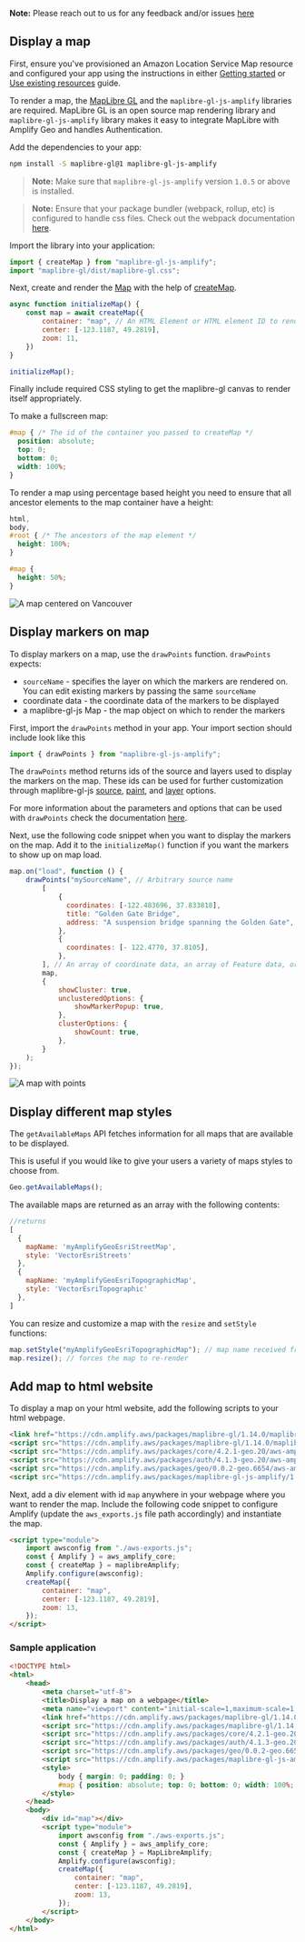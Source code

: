 <Callout>

**Note:** Please reach out to us for any feedback and/or issues [here](https://github.com/aws-amplify/amplify-js/issues)

</Callout>

## Display a map

First, ensure you've provisioned an Amazon Location Service Map resource and configured your app using the instructions in either [Getting started](/lib/geo/getting-started) or [Use existing resources](/lib/geo/existing-resources) guide.

To render a map, the [MapLibre GL](https://github.com/maplibre/maplibre-gl-js) and the `maplibre-gl-js-amplify` libraries are required. MapLibre GL is an open source map rendering library and `maplibre-gl-js-amplify` library makes it easy to integrate MapLibre with Amplify Geo and handles Authentication.

Add the dependencies to your app:

```bash
npm install -S maplibre-gl@1 maplibre-gl-js-amplify
```

> **Note:** Make sure that `maplibre-gl-js-amplify` version `1.0.5` or above is installed.

> **Note:** Ensure that your package bundler (webpack, rollup, etc) is configured to handle css files. Check out the webpack documentation [here](https://webpack.js.org/loaders/css-loader/).

Import the library into your application:

```javascript
import { createMap } from "maplibre-gl-js-amplify";
import "maplibre-gl/dist/maplibre-gl.css";
```

Next, create and render the [Map](https://maplibre.org/maplibre-gl-js-docs/api/map/) with the help of [createMap](https://github.com/aws-amplify/maplibre-gl-js-amplify/blob/main/API.md#createmap).

```javascript
async function initializeMap() {
    const map = await createMap({
        container: "map", // An HTML Element or HTML element ID to render the map in https://maplibre.org/maplibre-gl-js-docs/api/map/
        center: [-123.1187, 49.2819],
        zoom: 11,
    })
}

initializeMap();
```

Finally include required CSS styling to get the maplibre-gl canvas to render itself appropriately.

To make a fullscreen map:

```css
#map { /* The id of the container you passed to createMap */
  position: absolute;
  top: 0;
  bottom: 0;
  width: 100%;
}
```

To render a map using percentage based height you need to ensure that all ancestor elements to the map container have a height:

```css
html,
body,
#root { /* The ancestors of the map element */
  height: 100%;
}

#map {
  height: 50%;
}
```

![A map centered on Vancouver](/images/display-map.png)

## Display markers on map

To display markers on a map, use the `drawPoints` function. `drawPoints` expects:

- `sourceName` - specifies the layer on which the markers are rendered on. You can edit existing markers by passing the same `sourceName`
- coordinate data - the coordinate data of the markers to be displayed
- a maplibre-gl-js Map - the map object on which to render the markers

First, import the `drawPoints` method in your app. Your import section should include look like this

```javascript
import { drawPoints } from "maplibre-gl-js-amplify";
```

<Callout>

The `drawPoints` method returns ids of the source and layers used to display the markers on the map. These ids can be used for further customization through maplibre-gl-js [source](https://maplibre.org/maplibre-gl-js-docs/api/sources/), [paint](https://maplibre.org/maplibre-gl-js-docs/style-spec/layers/#paint-property), and [layer](https://maplibre.org/maplibre-gl-js-docs/style-spec/layers/) options.

For more information about the parameters and options that can be used with `drawPoints` check the documentation [here](https://github.com/aws-amplify/maplibre-gl-js-amplify/blob/main/API.md#drawpoints).

</Callout>

Next, use the following code snippet when you want to display the markers on the map. Add it to the `initializeMap()` function if you want the markers to show up on map load.

```javascript
map.on("load", function () {
    drawPoints("mySourceName", // Arbitrary source name
        [
            {
              coordinates: [-122.483696, 37.833818],
              title: "Golden Gate Bridge",
              address: "A suspension bridge spanning the Golden Gate",
            },
            {
              coordinates: [- 122.4770, 37.8105],
            },
        ], // An array of coordinate data, an array of Feature data, or an array of [NamedLocations](https://github.com/aws-amplify/maplibre-gl-js-amplify/blob/main/src/types.ts#L8)
        map,
        {
            showCluster: true,
            unclusteredOptions: {
                showMarkerPopup: true,
            },
            clusterOptions: {
                showCount: true,
            },
        }
    );
});

```
![A map with points](/images/display-map-with-points.png)

## Display different map styles

The `getAvailableMaps` API fetches information for all maps that are available to be displayed.

This is useful if you would like to give your users a variety of maps styles to choose from.

```javascript
Geo.getAvailableMaps();
```

The available maps are returned as an array with the following contents:

```javascript
//returns
[
  {
    mapName: 'myAmplifyGeoEsriStreetMap',
    style: 'VectorEsriStreets'
  },
  {
    mapName: 'myAmplifyGeoEsriTopographicMap',
    style: 'VectorEsriTopographic'
  },
]
```

You can resize and customize a map with the `resize` and `setStyle` functions:

```javascript
map.setStyle("myAmplifyGeoEsriTopographicMap"); // map name received from getAvailableMaps()
map.resize(); // forces the map to re-render
```

## Add map to html website

To display a map on your html website, add the following scripts to your html webpage.

```html
<link href="https://cdn.amplify.aws/packages/maplibre-gl/1.14.0/maplibre-gl.css" rel="stylesheet" integrity="sha384-sZlnv03zeGbcXDiuZ98TrNVZFIfpsVhN0itUxRFONLo6lOZskJPIMlOwDy+nloRF" crossorigin="anonymous" referrerpolicy="no-referrer"></link>
<script src="https://cdn.amplify.aws/packages/maplibre-gl/1.14.0/maplibre-gl.js" integrity="sha384-jWZKsznBFj0Nl3kUaRKmmk89Hew9zDhTnmOz0pOLceWY7iag+l/8QNPeD0cQYaVG" crossorigin="anonymous" referrerpolicy="no-referrer"></script>
<script src="https://cdn.amplify.aws/packages/core/4.2.1-geo.20/aws-amplify-core.min.js" integrity="sha384-ZJ0BipyxRjDHPcTLilxOMRf9grNEwTTUOmr8l8MUprgnpAnpK4Fz20ndOQElCtWb" crossorigin="anonymous" referrerpolicy="no-referrer"></script>
<script src="https://cdn.amplify.aws/packages/auth/4.1.3-geo.20/aws-amplify-auth.min.js" integrity="sha384-rqyJfFR2070OQyXIQqomdGCYa6TaR/1asvv2oaz9wB6R8YSiIBC08mWwgVtr1NNk" crossorigin="anonymous" referrerpolicy="no-referrer"></script>
<script src="https://cdn.amplify.aws/packages/geo/0.0.2-geo.6654/aws-amplify-geo.min.js" integrity="sha384-3WpvDe5YSr8Xdmc31s/1cKXlG5DCmeQA2PZkuQUIgwPPwGNY/kbrTYYItxSO8JJJ" crossorigin="anonymous" referrerpolicy="no-referrer"></script>
<script src="https://cdn.amplify.aws/packages/maplibre-gl-js-amplify/1.0.6/maplibre-gl-js-amplify.umd.min.js" integrity="sha384-h4uihKkY1mV98z0/BVWOVfqkiADfi3KaKoeXgxYqMrNbCU43IQi4PIxZzTLZvPQ+" crossorigin="anonymous" referrerpolicy="no-referrer"></script>
```

Next, add a div element with id `map` anywhere in your webpage where you want to render the map. Include the following code snippet to configure Amplify (update the `aws_exports.js` file path accordingly) and instantiate the map.

```html
<script type="module">
    import awsconfig from "./aws-exports.js";
    const { Amplify } = aws_amplify_core;
    const { createMap } = maplibreAmplify;
    Amplify.configure(awsconfig);
    createMap({
        container: "map",
        center: [-123.1187, 49.2819],
        zoom: 13,
    });
</script>
```

<!-- If you provisioned your location resources manually, you can use this [guide]() to configure Amplify.-->
### Sample application
```html
<!DOCTYPE html>
<html>
    <head>
        <meta charset="utf-8">
        <title>Display a map on a webpage</title>
        <meta name="viewport" content="initial-scale=1,maximum-scale=1,user-scalable=no">
        <link href="https://cdn.amplify.aws/packages/maplibre-gl/1.14.0/maplibre-gl.css" rel="stylesheet" integrity="sha384-sZlnv03zeGbcXDiuZ98TrNVZFIfpsVhN0itUxRFONLo6lOZskJPIMlOwDy+nloRF" crossorigin="anonymous" referrerpolicy="no-referrer"></link>
        <script src="https://cdn.amplify.aws/packages/maplibre-gl/1.14.0/maplibre-gl.js" integrity="sha384-jWZKsznBFj0Nl3kUaRKmmk89Hew9zDhTnmOz0pOLceWY7iag+l/8QNPeD0cQYaVG" crossorigin="anonymous" referrerpolicy="no-referrer"></script>
        <script src="https://cdn.amplify.aws/packages/core/4.2.1-geo.20/aws-amplify-core.min.js" integrity="sha384-ZJ0BipyxRjDHPcTLilxOMRf9grNEwTTUOmr8l8MUprgnpAnpK4Fz20ndOQElCtWb" crossorigin="anonymous" referrerpolicy="no-referrer"></script>
        <script src="https://cdn.amplify.aws/packages/auth/4.1.3-geo.20/aws-amplify-auth.min.js" integrity="sha384-rqyJfFR2070OQyXIQqomdGCYa6TaR/1asvv2oaz9wB6R8YSiIBC08mWwgVtr1NNk" crossorigin="anonymous" referrerpolicy="no-referrer"></script>
        <script src="https://cdn.amplify.aws/packages/geo/0.0.2-geo.6654/aws-amplify-geo.min.js" integrity="sha384-3WpvDe5YSr8Xdmc31s/1cKXlG5DCmeQA2PZkuQUIgwPPwGNY/kbrTYYItxSO8JJJ" crossorigin="anonymous" referrerpolicy="no-referrer"></script>
        <script src="https://cdn.amplify.aws/packages/maplibre-gl-js-amplify/1.0.7/maplibre-gl-js-amplify.umd.js" integrity="sha384-90lGbzue/bkUYbE7sDTv1v5jWB4q01gyv9lXF9xnD4APVLFEa12eu9KkjqGF1BGF" crossorigin="anonymous" referrerpolicy="no-referrer"></script>
        <style>
            body { margin: 0; padding: 0; }
            #map { position: absolute; top: 0; bottom: 0; width: 100%; }
        </style>
    </head>
    <body>
        <div id="map"></div>
        <script type="module">
            import awsconfig from "./aws-exports.js";
            const { Amplify } = aws_amplify_core;
            const { createMap } = MapLibreAmplify;
            Amplify.configure(awsconfig);
            createMap({
                container: "map",
                center: [-123.1187, 49.2819],
                zoom: 13,
            });
        </script>
    </body>
</html>
```
